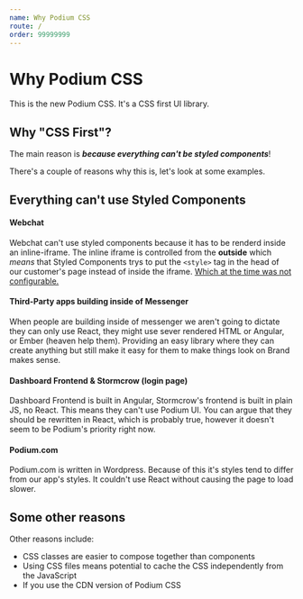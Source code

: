 ```yaml
---
name: Why Podium CSS
route: /
order: 99999999
---
```



# Why Podium CSS

This is the new Podium CSS. It's a CSS first UI library.

## Why "CSS First"?

The main reason is **_because everything can't be styled components_**!

There's a couple of reasons why this is, let's look at some examples.

## Everything can't use Styled Components

#### Webchat

Webchat can't use styled components because it has to be renderd
inside an inline-iframe. The inline iframe is controlled from the
**outside** which _means_ that Styled Components trys to put the
`<style>` tag in the head of our customer's page instead of inside
the iframe. [Which at the time was not configurable.](https://github.com/styled-components/styled-components/issues/659)

#### Third-Party apps building inside of Messenger

When people are building inside of messenger we aren't going to dictate
they can only use React, they might use sever rendered HTML or Angular,
or Ember (heaven help them). Providing an easy library where they can create
anything but still make it easy for them to make things look on Brand makes sense.

#### Dashboard Frontend & Stormcrow (login page)

Dashboard Frontend is built in Angular, Stormcrow's frontend is
built in plain JS, no React. This means they can't use Podium UI.
You can argue that they should be rewritten in React, which is
probably true, however it doesn't seem to be Podium's priority right
now.

#### Podium.com

Podium.com is written in Wordpress. Because of this it's styles tend to differ
from our app's styles. It couldn't use React without causing the page
to load slower.

## Some other reasons

Other reasons include:

- CSS classes are easier to compose together than components
- Using CSS files means potential to cache the CSS independently from the JavaScript
- If you use the CDN version of Podium CSS
